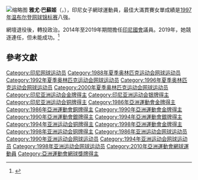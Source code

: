 [[File:Yayuk_Basuki.jpg|缩略图]]
'''雅尤·巴蘇姬'''（{{lang-id|Yayuk Basuki}}，{{bd|1970年|11月30日|}}），印尼女子網球運動員，最佳大滿貫賽女單成績是[[1997年温布尔登网球锦标赛|1997年温布尔登网球锦标赛]]八強。

網壇退役後，轉投政治。2014年至2019年期間擔任[[印度尼西亞共和國人民代表會議|印尼國會]]議員。2019年，她競逐連任，但未能成功。<ref>{{Cite web|last=Septianto|first=Bayu|title=Di Balik Nasib Sial PAN yang Tak Dapat Jatah Kursi DPR RI di Jateng|url=https://tirto.id/di-balik-nasib-sial-pan-yang-tak-dapat-jatah-kursi-dpr-ri-di-jateng-dLV5|access-date=2020-11-14|website=tirto.id|language=id|archive-date=2020-11-17|archive-url=https://web.archive.org/web/20201117054216/https://tirto.id/di-balik-nasib-sial-pan-yang-tak-dapat-jatah-kursi-dpr-ri-di-jateng-dLV5|dead-url=no}}</ref>

==參考文獻==
{{reflist}}
{{亚洲运动会网球比赛女子单打冠军}}
{{亚洲运动会网球比赛女子双打冠军}}
{{亚洲运动会网球比赛混合双打冠军}}
{{網球大滿貫賽事史上打進女單八強的亞洲選手}}
{{DEFAULTSORT:Basuki, Yayuk}}
[[Category:印尼网球运动员|Category:印尼网球运动员]]
[[Category:1988年夏季奥林匹克运动会网球运动员|Category:1988年夏季奥林匹克运动会网球运动员]]
[[Category:1992年夏季奥林匹克运动会网球运动员|Category:1992年夏季奥林匹克运动会网球运动员]]
[[Category:1996年夏季奥林匹克运动会网球运动员|Category:1996年夏季奥林匹克运动会网球运动员]]
[[Category:2000年夏季奥林匹克运动会网球运动员|Category:2000年夏季奥林匹克运动会网球运动员]]
[[Category:印尼亚洲运动会金牌得主|Category:印尼亚洲运动会金牌得主]]
[[Category:印尼亚洲运动会银牌得主|Category:印尼亚洲运动会银牌得主]]
[[Category:印尼亚洲运动会铜牌得主|Category:印尼亚洲运动会铜牌得主]]
[[Category:1986年亞洲運動會金牌得主|Category:1986年亞洲運動會金牌得主]]
[[Category:1986年亞洲運動會銅牌得主|Category:1986年亞洲運動會銅牌得主]]
[[Category:1990年亞洲運動會金牌得主|Category:1990年亞洲運動會金牌得主]]
[[Category:1990年亞洲運動會銀牌得主|Category:1990年亞洲運動會銀牌得主]]
[[Category:1994年亞洲運動會銀牌得主|Category:1994年亞洲運動會銀牌得主]]
[[Category:1994年亚洲运动会铜牌得主|Category:1994年亚洲运动会铜牌得主]]
[[Category:1998年亞洲運動會金牌得主|Category:1998年亞洲運動會金牌得主]]
[[Category:1998年亚洲运动会铜牌得主|Category:1998年亚洲运动会铜牌得主]]
[[Category:1986年亚洲运动会网球运动员|Category:1986年亚洲运动会网球运动员]]
[[Category:1990年亚洲运动会网球运动员|Category:1990年亚洲运动会网球运动员]]
[[Category:1994年亚洲运动会网球运动员|Category:1994年亚洲运动会网球运动员]]
[[Category:1998年亚洲运动会网球运动员|Category:1998年亚洲运动会网球运动员]]
[[Category:2010年亞洲運動會網球運動員|Category:2010年亞洲運動會網球運動員]]
[[Category:亞洲運動會網球獎牌得主|Category:亞洲運動會網球獎牌得主]]